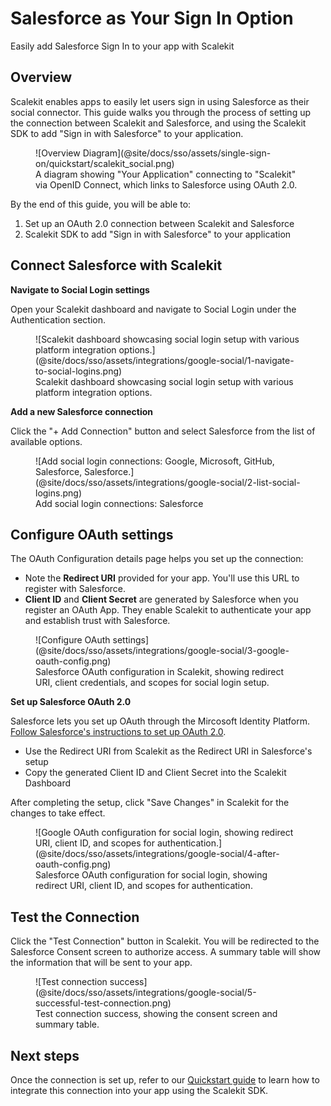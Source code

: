 # Salesforce as Your Sign In Option

<Subtitle>
  Easily add Salesforce Sign In to your app with Scalekit
</Subtitle>

## Overview

Scalekit enables apps to easily let users sign in using Salesforce as their social connector. This guide walks you
through the process of setting up the connection between Scalekit and Salesforce, and using the Scalekit SDK to add
"Sign in with Salesforce" to your application.

<figure>
  ![Overview
  Diagram](@site/docs/sso/assets/single-sign-on/quickstart/scalekit_social.png)
  <figcaption>A diagram showing "Your Application" connecting to "Scalekit" via OpenID Connect, which links to Salesforce using OAuth 2.0.</figcaption>
</figure>

By the end of this guide, you will be able to:

1. Set up an OAuth 2.0 connection between Scalekit and Salesforce
2. Scalekit SDK to add "Sign in with Salesforce" to your application

## Connect Salesforce with Scalekit

**Navigate to Social Login settings**

Open your Scalekit dashboard and navigate to Social Login under the Authentication section.

<figure>
  ![Scalekit dashboard showcasing social login setup with various
  platform integration
  options.](@site/docs/sso/assets/integrations/google-social/1-navigate-to-social-logins.png)
  <figcaption>Scalekit dashboard showcasing social login setup with various platform integration options.</figcaption>
</figure>

**Add a new Salesforce connection**

Click the "+ Add Connection" button and select Salesforce from the list of available options.

<figure>
  ![Add social login connections: Google, Microsoft, GitHub,
  Salesforce,
  Salesforce.](@site/docs/sso/assets/integrations/google-social/2-list-social-logins.png)
  <figcaption>Add social login connections: Salesforce</figcaption>
</figure>

## Configure OAuth settings

The OAuth Configuration details page helps you set up the connection:

- Note the **Redirect URI** provided for your app. You'll use this URL to register with Salesforce.
- **Client ID** and **Client Secret** are generated by Salesforce when you register an OAuth App. They enable Scalekit
  to authenticate your app and establish trust with Salesforce.

<figure>
  ![Configure OAuth
  settings](@site/docs/sso/assets/integrations/google-social/3-google-oauth-config.png)
  <figcaption>Salesforce OAuth configuration in Scalekit, showing redirect URI, client credentials, and scopes for social login setup.</figcaption>
</figure>

**Set up Salesforce OAuth 2.0**

Salesforce lets you set up OAuth through the Mircosoft Identity Platform.
[Follow Salesforce's instructions to set up OAuth 2.0](https://help.salesforce.com/s/articleView?id=sf.connected_app_create_api_integration.htm&type=5).

- Use the Redirect URI from Scalekit as the Redirect URI in Salesforce's setup
- Copy the generated Client ID and Client Secret into the Scalekit Dashboard

After completing the setup, click "Save Changes" in Scalekit for the changes to take effect.

<figure>
  ![Google OAuth configuration for social login, showing redirect URI,
  client ID, and scopes for
  authentication.](@site/docs/sso/assets/integrations/google-social/4-after-oauth-config.png)
  <figcaption>Salesforce OAuth configuration for social login, showing redirect URI, client ID, and scopes for authentication.</figcaption>
</figure>

## Test the Connection

Click the "Test Connection" button in Scalekit. You will be redirected to the Salesforce Consent screen to authorize
access. A summary table will show the information that will be sent to your app.

<figure>
  ![Test connection
  success](@site/docs/sso/assets/integrations/google-social/5-successful-test-connection.png)
  <figcaption>Test connection success, showing the consent screen and summary table.</figcaption>
</figure>

## Next steps

Once the connection is set up, refer to our [Quickstart guide](/sso/social-login) to learn how to integrate this
connection into your app using the Scalekit SDK.
